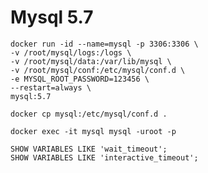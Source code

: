 # Mysql 5.7

``` shell
docker run -id --name=mysql -p 3306:3306 \
-v /root/mysql/logs:/logs \
-v /root/mysql/data:/var/lib/mysql \
-v /root/mysql/conf:/etc/mysql/conf.d \
-e MYSQL_ROOT_PASSWORD=123456 \
--restart=always \
mysql:5.7

docker cp mysql:/etc/mysql/conf.d .
```

``` shell
docker exec -it mysql mysql -uroot -p
```

``` shell
SHOW VARIABLES LIKE 'wait_timeout';
SHOW VARIABLES LIKE 'interactive_timeout';
```